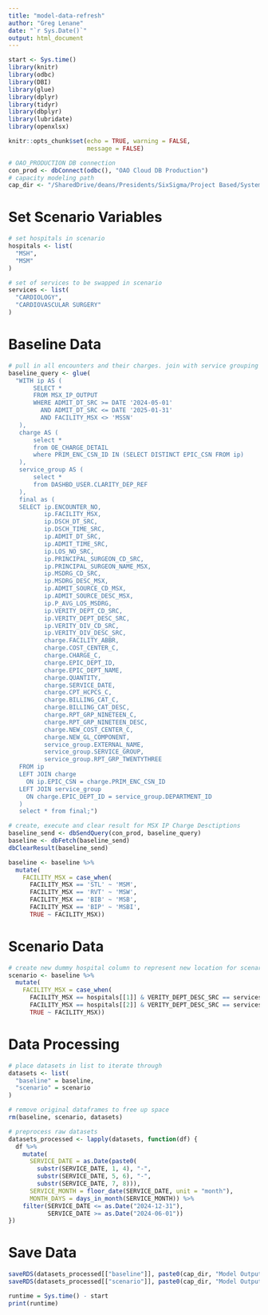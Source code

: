 ```yaml
---
title: "model-data-refresh"
author: "Greg Lenane"
date: "`r Sys.Date()`"
output: html_document
---
```


```r
start <- Sys.time()
library(knitr)
library(odbc)
library(DBI)
library(glue)
library(dplyr)
library(tidyr)
library(dbplyr)
library(lubridate)
library(openxlsx)

knitr::opts_chunk$set(echo = TRUE, warning = FALSE, 
                      message = FALSE)

# OAO_PRODUCTION DB connection
con_prod <- dbConnect(odbc(), "OAO Cloud DB Production")
# capacity modeling path
cap_dir <- "/SharedDrive/deans/Presidents/SixSigma/Project Based/System/Capacity Modeling/"
```

# Set Scenario Variables
```r

# set hospitals in scenario
hospitals <- list(
  "MSH",
  "MSM"
)

# set of services to be swapped in scenario
services <- list(
  "CARDIOLOGY",
  "CARDIOVASCULAR SURGERY"
)
```

# Baseline Data
```r

# pull in all encounters and their charges. join with service grouping for IP unit type
baseline_query <- glue(
  "WITH ip AS (
       SELECT *
       FROM MSX_IP_OUTPUT
       WHERE ADMIT_DT_SRC >= DATE '2024-05-01'
         AND ADMIT_DT_SRC <= DATE '2025-01-31'
         AND FACILITY_MSX <> 'MSSN'
   ),
   charge AS (
       select *
       from OE_CHARGE_DETAIL
       where PRIM_ENC_CSN_ID IN (SELECT DISTINCT EPIC_CSN FROM ip)
   ),
   service_group AS (
       select *
       from DASHBD_USER.CLARITY_DEP_REF
   ),
   final as (
   SELECT ip.ENCOUNTER_NO,
          ip.FACILITY_MSX,
          ip.DSCH_DT_SRC,
          ip.DSCH_TIME_SRC,
          ip.ADMIT_DT_SRC,
          ip.ADMIT_TIME_SRC,
          ip.LOS_NO_SRC,
          ip.PRINCIPAL_SURGEON_CD_SRC,
          ip.PRINCIPAL_SURGEON_NAME_MSX,
          ip.MSDRG_CD_SRC,
          ip.MSDRG_DESC_MSX,
          ip.ADMIT_SOURCE_CD_MSX,
          ip.ADMIT_SOURCE_DESC_MSX,
          ip.P_AVG_LOS_MSDRG,
          ip.VERITY_DEPT_CD_SRC,
          ip.VERITY_DEPT_DESC_SRC,
          ip.VERITY_DIV_CD_SRC,
          ip.VERITY_DIV_DESC_SRC,
          charge.FACILITY_ABBR,
          charge.COST_CENTER_C,
          charge.CHARGE_C,
          charge.EPIC_DEPT_ID,
          charge.EPIC_DEPT_NAME,
          charge.QUANTITY,
          charge.SERVICE_DATE,
          charge.CPT_HCPCS_C,
          charge.BILLING_CAT_C,
          charge.BILLING_CAT_DESC,
          charge.RPT_GRP_NINETEEN_C,
          charge.RPT_GRP_NINETEEN_DESC,
          charge.NEW_COST_CENTER_C,
          charge.NEW_GL_COMPONENT,
          service_group.EXTERNAL_NAME,
          service_group.SERVICE_GROUP,
          service_group.RPT_GRP_TWENTYTHREE
   FROM ip
   LEFT JOIN charge
     ON ip.EPIC_CSN = charge.PRIM_ENC_CSN_ID
   LEFT JOIN service_group
     ON charge.EPIC_DEPT_ID = service_group.DEPARTMENT_ID
   )
   select * from final;")

# create, execute and clear result for MSX IP Charge Desctiptions
baseline_send <- dbSendQuery(con_prod, baseline_query)
baseline <- dbFetch(baseline_send)
dbClearResult(baseline_send)

baseline <- baseline %>%
  mutate(
    FACILITY_MSX = case_when(
      FACILITY_MSX == 'STL' ~ 'MSM',
      FACILITY_MSX == 'RVT' ~ 'MSW',
      FACILITY_MSX == 'BIB' ~ 'MSB',
      FACILITY_MSX == 'BIP' ~ 'MSBI',
      TRUE ~ FACILITY_MSX))
```

# Scenario Data
```r

# create new dummy hospital column to represent new location for scenario population
scenario <- baseline %>%
  mutate(
    FACILITY_MSX = case_when(
      FACILITY_MSX == hospitals[[1]] & VERITY_DEPT_DESC_SRC == services[[2]] ~ "MSM",
      FACILITY_MSX == hospitals[[2]] & VERITY_DEPT_DESC_SRC == services[[1]] ~ "MSH",
      TRUE ~ FACILITY_MSX))
```

# Data Processing
```r
# place datasets in list to iterate through
datasets <- list(
  "baseline" = baseline,
  "scenario" = scenario
)

# remove original dataframes to free up space
rm(baseline, scenario, datasets)

# preprocess raw datasets
datasets_processed <- lapply(datasets, function(df) {
  df %>%
    mutate(
      SERVICE_DATE = as.Date(paste0(
        substr(SERVICE_DATE, 1, 4), "-",
        substr(SERVICE_DATE, 5, 6), "-",
        substr(SERVICE_DATE, 7, 8))),
      SERVICE_MONTH = floor_date(SERVICE_DATE, unit = "month"),
      MONTH_DAYS = days_in_month(SERVICE_MONTH)) %>%
    filter(SERVICE_DATE <= as.Date("2024-12-31"),
           SERVICE_DATE >= as.Date("2024-06-01"))
})
```
# Save Data
```r

saveRDS(datasets_processed[["baseline"]], paste0(cap_dir, "Model Outputs/RDS/baseline_processed.RDS"))
saveRDS(datasets_processed[["scenario"]], paste0(cap_dir, "Model Outputs/RDS/scenario_processed.RDS"))

runtime = Sys.time() - start
print(runtime)
```

